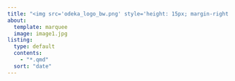 ```yaml
---
title: "<img src='odeka_logo_bw.png' style='height: 15px; margin-right: 24px; margin-left: 70px;'>Jobs<img src='odeka_logo_bw.png' style='height: 15px; margin-left: 24px;'>"
about:
  template: marquee
  image: image1.jpg
listing:
  type: default
  contents:
    - "*.qmd"
  sort: "date"
---
```


